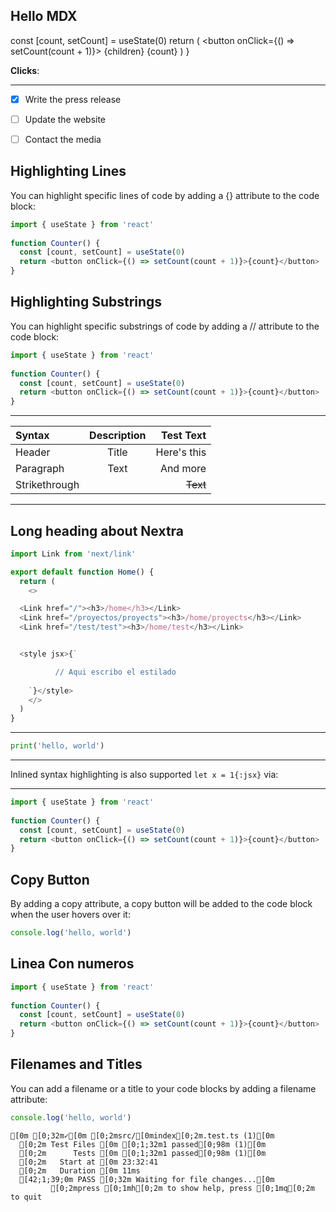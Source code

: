 ## Hello MDX
 
 
  const [count, setCount] = useState(0)
  return (
    <button onClick={() => setCount(count + 1)}>
      {children}
      {count}
    </button>
  )
}
 
<Counter>**Clicks**: </Counter>

---------
- [x] Write the press release
- [ ] Update the website
- [ ] Contact the media


## Highlighting Lines
You can highlight specific lines of code by adding a {} attribute to the code block:

```js {1,4-5}
import { useState } from 'react'
 
function Counter() {
  const [count, setCount] = useState(0)
  return <button onClick={() => setCount(count + 1)}>{count}</button>
}
```

## Highlighting Substrings
You can highlight specific substrings of code by adding a // attribute to the code block:

```js /Counter/ /useState/ /onClick/
import { useState } from 'react'
 
function Counter() {
  const [count, setCount] = useState(0)
  return <button onClick={() => setCount(count + 1)}>{count}</button>
}
```







----
| Syntax        | Description |   Test Text |
| :------------ | :---------: | ----------: |
| Header        |    Title    | Here's this |
| Paragraph     |    Text     |    And more |
| Strikethrough |             |    ~~Text~~ |
---

## Long heading about Nextra

```js
import Link from 'next/link'

export default function Home() {
  return (
    <>

  <Link href="/"><h3>/home</h3></Link>
  <Link href="/proyectos/proyects"><h3>/home/proyects</h3></Link>
  <Link href="/test/test"><h3>/home/test</h3></Link>


  <style jsx>{`

          // Aqui escribo el estilado
          
    `}</style>
    </>
  )
}

```
-----
```py
print('hello, world')
```
---


Inlined syntax highlighting is also supported `let x = 1{:jsx}` via:

------

```js {1,4-5}
import { useState } from 'react'
 
function Counter() {
  const [count, setCount] = useState(0)
  return <button onClick={() => setCount(count + 1)}>{count}</button>
}
```
## Copy Button
By adding a copy attribute, a copy button will be added to the code block when the user hovers over it:

```js copy
console.log('hello, world')
```

## Linea Con numeros

```js showLineNumbers
import { useState } from 'react'
 
function Counter() {
  const [count, setCount] = useState(0)
  return <button onClick={() => setCount(count + 1)}>{count}</button>
}
```
## Filenames and Titles
You can add a filename or a title to your code blocks by adding a filename attribute:


```js filename="example.js" showLineNumbers
console.log('hello, world')
```


```ansi
[0m [0;32m✓[0m [0;2msrc/[0mindex[0;2m.test.ts (1)[0m
  [0;2m Test Files [0m [0;1;32m1 passed[0;98m (1)[0m
  [0;2m      Tests [0m [0;1;32m1 passed[0;98m (1)[0m
  [0;2m   Start at [0m 23:32:41
  [0;2m   Duration [0m 11ms
  [42;1;39;0m PASS [0;32m Waiting for file changes...[0m
         [0;2mpress [0;1mh[0;2m to show help, press [0;1mq[0;2m to quit
```


